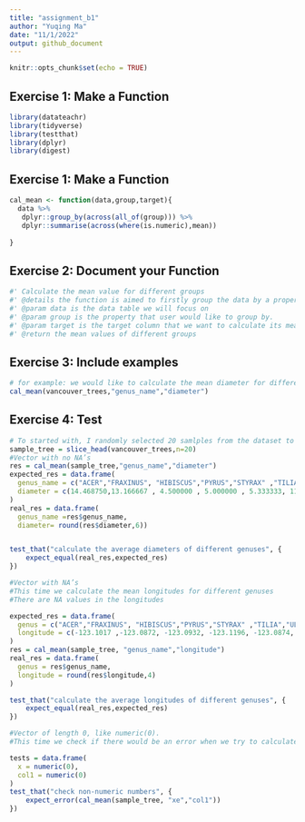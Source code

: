 ```yaml
---
title: "assignment_b1"
author: "Yuqing Ma"
date: "11/1/2022"
output: github_document
---
```


```r
knitr::opts_chunk$set(echo = TRUE)
```

## Exercise 1: Make a Function
```r
library(datateachr)
library(tidyverse)
library(testthat)
library(dplyr)
library(digest)
```

## Exercise 1: Make a Function
```r
cal_mean <- function(data,group,target){
  data %>%
   dplyr::group_by(across(all_of(group))) %>% 
   dplyr::summarise(across(where(is.numeric),mean))
 
}
```

## Exercise 2: Document your Function
```r
#' Calculate the mean value for different groups
#' @details the function is aimed to firstly group the data by a property and then calculate the mean values of the grouped data.
#' @param data is the data table we will focus on
#' @param group is the property that user would like to group by.
#' @param target is the target column that we want to calculate its mean value
#' @return the mean values of different groups
```


## Exercise 3: Include examples
```r
# for example: we would like to calculate the mean diameter for different tree species
cal_mean(vancouver_trees,"genus_name","diameter")
```


## Exercise 4: Test


```r
# To started with, I randomly selected 20 samlples from the dataset to conveniently compute.
sample_tree = slice_head(vancouver_trees,n=20)
#Vector with no NA’s
res = cal_mean(sample_tree,"genus_name","diameter")
expected_res = data.frame(
  genus_name = c("ACER","FRAXINUS", "HIBISCUS","PYRUS","STYRAX" ,"TILIA","ULMUS","ZELKOVA" ),
  diameter = c(14.468750,13.166667 , 4.500000 , 5.000000 , 5.333333, 11.875000,10.000000,10.000000)
)
real_res = data.frame(
  genus_name =res$genus_name,
  diameter= round(res$diameter,6))


test_that("calculate the average diameters of different genuses", {
    expect_equal(real_res,expected_res)
})
```
```r
#Vector with NA’s
#This time we calculate the mean longitudes for different genuses
#There are NA values in the longitudes

expected_res = data.frame(
  genus = c("ACER","FRAXINUS", "HIBISCUS","PYRUS","STYRAX" ,"TILIA","ULMUS","ZELKOVA"),
  longitude = c(-123.1017 ,-123.0872, -123.0932, -123.1196, -123.0874, -123.0887,-123.1161 ,-123.1147)
)
res = cal_mean(sample_tree, "genus_name","longitude")
real_res = data.frame(
  genus = res$genus_name,
  longitude = round(res$longitude,4)
)

test_that("calculate the average longitudes of different genuses", {
    expect_equal(real_res,expected_res)
})
```
```r
#Vector of length 0, like numeric(0).
#This time we check if there would be an error when we try to calculate a vector of length 0

tests = data.frame(
  x = numeric(0),
  col1 = numeric(0)
)
test_that("check non-numeric numbers", {
    expect_error(cal_mean(sample_tree, "xe","col1"))
})
```